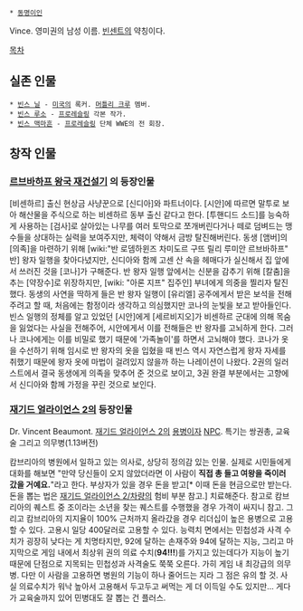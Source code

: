  * [[동명이인]]

Vince. 영미권의 남성 이름. [[빈센트]]의 약칭이다.

[[목차]]

== 실존 인물 ==
 * [[빈스 닐]] - [[미국]]의 록커. [[머틀리 크루]] 멤버.
 * [[빈스 루소]] - [[프로레슬링]] 각본 작가.
 * [[빈스 맥마흔]] - [[프로레슬링]] 단체 WWE의 전 회장.

== 창작 인물 ==
=== [[르브바하프 왕국 재건설기]] 의 등장인물 ===
[비센하르] 출신 현상금 사냥꾼으로 [신디아]와 파트너이다. [시안]에 따르면 말투로 보아 해산물을 주식으로 하는 비센하르 동부 출신 같다고 한다. [투핸디드 소드]를 능숙하게 사용하는 [검사]로 살아있는 나무를 여러 토막으로 쪼개버린다거나 떼로 덤벼드는 맹수들을 상대하는 실력을 보여주지만, 체력이 약해서 금방 탈진해버린다.
동생 [앰버]의 [의족]을 마련하기 위해 [wiki:"반 로뎀하윈즈 차미도르 구뜨 릴리 루미안 르브바하프" 반] 왕자 일행을 찾아다녔지만, 신디아와 함께 고센 산 속을 헤매다가 실신해서 집 앞에서 쓰러진 것을 [코나]가 구해준다. 
반 왕자 일행 앞에서는 신분을 감추기 위해 [칼춤]을 추는 [약장수]로 위장하지만, [wiki: "아론 지프" 집주인] 부녀에게 의중을 찔리자 탈진했다.
동생의 사연을 딱하게 들은 반 왕자 일행이 [유리엘] 공주에게서 받은 보석을 전해주려고 할 때, 처음에는 함정이라 생각하고 의심했지만 코나의 눈빛을 보고 받아들인다.
빈스 일행의 정체를 알고 있었던 [시안]에게 [세르비지오]가 비센하르 군대에 의해 목숨을 잃었다는 사실을 전해주어, 시안에게서 이를 전해들은 반 왕자를 고뇌하게 한다. 그러나 코나에게는 이를 비밀로 했기 때문에 '가족놀이'를 하면서 고뇌해야 했다.
코나가 옷을 수선하기 위해 임시로 반 왕자의 옷을 입혔을 때 빈스 역시 자연스럽게 왕자 자세를 취했기 때문에 왕자 옷에 마법이 걸려있지 않을까 하는 나레이션이 나왔다.
2권의 일러스트에서 결국 동생에게 의족을 맞추어 준 것으로 보이고, 3권 완결 부분에서는 고향에서 신디아와 함께 가정을 꾸린 것으로 보인다.

=== [[재기드 얼라이언스 2]]의 등장인물 ===

Dr. Vincent Beaumont. [[재기드 얼라이언스 2]]의 [[용병]]이자 [[NPC]]. 특기는 쌍권총, 교육술 그리고 의무병(1.13버전)

캄브리아의 병원에서 일하고 있는 의사로, 상당히 정의감 있는 인물. 실제로 시민들에게 대화를 해보면 "만약 당신들이 오지 않았더라면 이 사람이 '''직접 총 들고 여왕을 죽이러 갔을 거예요.'''"라고 한다. 부상자가 있을 경우 돈을 받고[* 이때 돈을 현금으로만 받는다. 돈을 뽑는 법은 [[재기드 얼라이언스 2/차량]]의 험비 부분 참고.] 치료해준다. 참고로 캄브리아의 퀘스트 중 조이라는 소년을 찾는 퀘스트를 수행했을 경우 가격이 싸지니 참고.
그리고 캄브리아의 지지율이 100% 근처까지 올라갔을 경우 리더십이 높은 용병으로 고용할 수 있다. 고용시 일당 400달러로 고용할 수 있다. 능력치 면에서는 민첩성과 사격 수치가 굉장히 낮다는 게 치명타지만, 92에 달하는 손재주와 94에 달하는 지능, 그리고 마지막으로 게임 내에서 최상위 권의 의료 수치('''94!!!''')를 가지고 있는데다가 지능이 높기 때문에 단점으로 지목되는 민첩성과 사격술도 쭉쭉 오른다. 가히 게임 내 최강급의 의무병. 다만 이 사람을 고용하면 병원의 기능이 하나 줄어드는 지라 그 점은 유의 할 것. 사실 의료수치가 워낙 높아서 고용해서 두고두고 써먹는 게 더 이득일 수도 있지만... 게다가 교육술까지 있어 민병대도 잘 뽑는 건 플러스.
